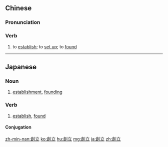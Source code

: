 {{also|创立}}
==Chinese==
{{zh-forms|s=创立}}

===Pronunciation===
{{zh-pron
|m=chuànglì
|c=cong3 laap6
|mn=chhòng-li̍p
|cat=v
}}

===Verb===
{{zh-verb}}

# to [[establish]]; to [[set up]]; to [[found]]

{{zh-cat|Intermediate}}

----

==Japanese==
{{ja-kanjitab|そう|りつ|yomi=on}}

===Noun===
{{ja-noun|そうりつ}}

# [[establishment]], [[founding]]

===Verb===
{{ja-verb-suru|tr=trans|そうりつ}}

# [[establish]], [[found]]

====Conjugation====
{{ja-suru|そうりつ}}

[[zh-min-nan:創立]]
[[ko:創立]]
[[hu:創立]]
[[mg:創立]]
[[ja:創立]]
[[zh:創立]]